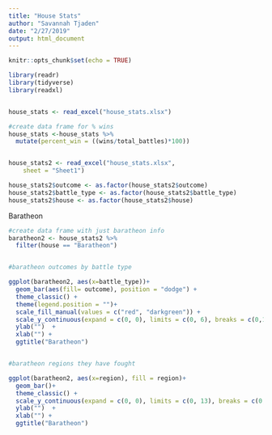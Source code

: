 ```yaml
---
title: "House Stats"
author: "Savannah Tjaden"
date: "2/27/2019"
output: html_document
---
```


```r
knitr::opts_chunk$set(echo = TRUE)
```


```r

library(readr)
library(tidyverse)
library(readxl)


house_stats <- read_excel("house_stats.xlsx")

#create data frame for % wins
house_stats <-house_stats %>% 
  mutate(percent_win = ((wins/total_battles)*100))


house_stats2 <- read_excel("house_stats.xlsx", 
    sheet = "Sheet1")

house_stats2$outcome <- as.factor(house_stats2$outcome)
house_stats2$battle_type <- as.factor(house_stats2$battle_type)
house_stats2$house <- as.factor(house_stats2$house)


```

Baratheon
```r


#create data frame with just baratheon info
baratheon2 <- house_stats2 %>% 
  filter(house == "Baratheon")


#baratheon outcomes by battle type

ggplot(baratheon2, aes(x=battle_type))+
  geom_bar(aes(fill= outcome), position = "dodge") +
  theme_classic() +
  theme(legend.position = "")+
  scale_fill_manual(values = c("red", "darkgreen")) +
  scale_y_continuous(expand = c(0, 0), limits = c(0, 6), breaks = c(0,1,2,3,4,5,6)) +
  ylab("")  +
  xlab("") +
  ggtitle("Baratheon")


#baratheon regions they have fought

ggplot(baratheon2, aes(x=region), fill = region)+
  geom_bar()+
  theme_classic() +
  scale_y_continuous(expand = c(0, 0), limits = c(0, 13), breaks = c(0,1,2,3,4,5,6,7,8,9,10,11,12,13)) +
  ylab("")  +
  xlab("") +
  ggtitle("Baratheon")
 




```




